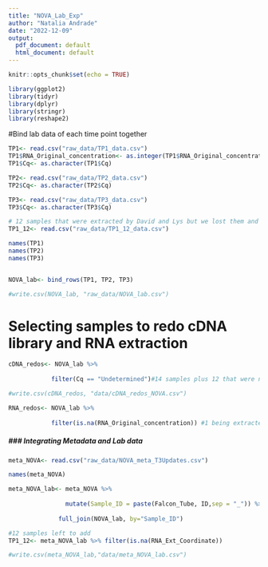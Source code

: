 ```yaml
---
title: "NOVA_Lab_Exp"
author: "Natalia Andrade"
date: "2022-12-09"
output:
  pdf_document: default
  html_document: default
---
```


```r
knitr::opts_chunk$set(echo = TRUE)
```

```r
library(ggplot2)
library(tidyr)
library(dplyr)
library(stringr)
library(reshape2)
```
#Bind lab data of each time point together
```r
TP1<- read.csv("raw_data/TP1_data.csv")
TP1$RNA_Original_concentration<- as.integer(TP1$RNA_Original_concentration)
TP1$Cq<- as.character(TP1$Cq)

TP2<- read.csv("raw_data/TP2_data.csv")
TP2$Cq<- as.character(TP2$Cq)

TP3<- read.csv("raw_data/TP3_data.csv")
TP3$Cq<- as.character(TP3$Cq)

# 12 samples that were extracted by David and Lys but we lost them and they will be extracted in Plate 8
TP1_12<- read.csv("raw_data/TP1_12_data.csv")

names(TP1)
names(TP2)
names(TP3)


NOVA_lab<- bind_rows(TP1, TP2, TP3) 

#write.csv(NOVA_lab, "raw_data/NOVA_lab.csv")
```

# Selecting samples to redo cDNA library and RNA extraction
```r
cDNA_redos<- NOVA_lab %>% 
  
            filter(Cq == "Undetermined")#14 samples plus 12 that were not extracted yet 

#write.csv(cDNA_redos, "data/cDNA_redos_NOVA.csv")

RNA_redos<- NOVA_lab %>% 
  
            filter(is.na(RNA_Original_concentration)) #1 being extracted with MOTE redos
```

##### ### Integrating Metadata and Lab data ###
```r
meta_NOVA<- read.csv("raw_data/NOVA_meta_T3Updates.csv")

names(meta_NOVA)

meta_NOVA_lab<- meta_NOVA %>% 
  
                mutate(Sample_ID = paste(Falcon_Tube, ID,sep = "_")) %>% 
                
              full_join(NOVA_lab, by="Sample_ID")

#12 samples left to add
TP1_12<- meta_NOVA_lab %>% filter(is.na(RNA_Ext_Coordinate))

#write.csv(meta_NOVA_lab,"data/meta_NOVA_lab.csv")
```

